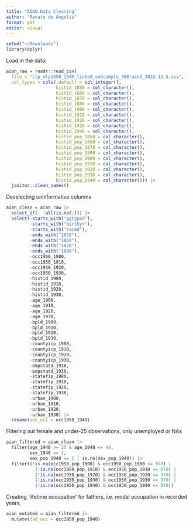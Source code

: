 ```yaml
---
title: "AIAN Data Cleaning"
author: "Renato de Angelis"
format: pdf
editor: visual
---
```


```r
setwd("~/Downloads")
library(dplyr)
```

Load in the data:

```r
aian_raw = readr::read_csv(
  file = "clp_mlp1850_1940_linked_subsample_300raced_2022-11-5.csv",
  col_types = cols(.default = col_integer(),
                   histid_1850 = col_character(),
                   histid_1860 = col_character(),
                   histid_1870 = col_character(),
                   histid_1880 = col_character(),
                   histid_1900 = col_character(),
                   histid_1910 = col_character(),
                   histid_1920 = col_character(),
                   histid_1930 = col_character(),
                   histid_1940 = col_character(),
                   histid_pop_1850 = col_character(),
                   histid_pop_1860 = col_character(),
                   histid_pop_1870 = col_character(),
                   histid_pop_1880 = col_character(),
                   histid_pop_1900 = col_character(),
                   histid_pop_1910 = col_character(),
                   histid_pop_1920 = col_character(),
                   histid_pop_1930 = col_character(),
                   histid_pop_1940 = col_character())) |>
  janitor::clean_names()
```

Deselecting uninformative columns

```r
aian_clean = aian_raw |>
  select_if(~ !all(is.na(.))) |>
  select(-starts_with("gqtyped"),
         -starts_with("birthyr"),
         -starts_with("raced"),
         -ends_with("1850"),
         -ends_with("1860"),
         -ends_with("1870"),
         -ends_with("1880"),
         -occ1950_1900,
         -occ1950_1910,
         -occ1950_1920,
         -occ1950_1930,
         -histid_1900,
         -histid_1910,
         -histid_1920,
         -histid_1930,
         -age_1900,
         -age_1910,
         -age_1920,
         -age_1930,
         -bpld_1900,
         -bpld_1910,
         -bpld_1920,
         -bpld_1930,
         -countyicp_1900,
         -countyicp_1910,
         -countyicp_1920,
         -countyicp_1930,
         -empstatd_1910,
         -empstatd_1930,
         -statefip_1900,
         -statefip_1910,
         -statefip_1920,
         -statefip_1930,
         -urban_1900,
         -urban_1910,
         -urban_1920,
         -urban_1930) |>
  rename(son_occ = occ1950_1940)
```

Filtering out female and under-25 observations, only unemployed or NAs

```r
aian_filtered = aian_clean |>
  filter(age_1940 >= 25 & age_1940 <= 44,
         sex_1940 == 1,
         sex_pop_1940 == 1 | is.na(sex_pop_1940)) |>
  filter((!is.na(occ1950_pop_1900) & occ1950_pop_1900 <= 970) | 
           (!is.na(occ1950_pop_1910) & occ1950_pop_1910 <= 970) | 
           (!is.na(occ1950_pop_1920) & occ1950_pop_1920 <= 970) | 
           (!is.na(occ1950_pop_1930) & occ1950_pop_1930 <= 970) | 
           (!is.na(occ1950_pop_1940) & occ1950_pop_1940 <= 970))
```

Creating 'lifetime occupation' for fathers, i.e. modal occupation in recorded years, 

```r
aian_mutated = aian_filtered |>
  mutate(dad_occ = occ1950_pop_1940)
```







